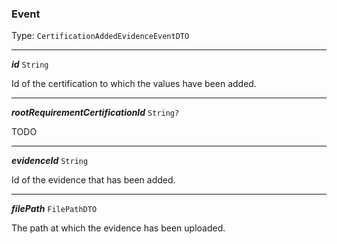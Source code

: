 


### Event

Type: `CertificationAddedEvidenceEventDTO`

---

***id*** `String`

Id of the certification to which the values have been added.



---

***rootRequirementCertificationId*** `String?`

TODO



---

***evidenceId*** `String`

Id of the evidence that has been added.



---

***filePath*** `FilePathDTO`

The path at which the evidence has been uploaded.


